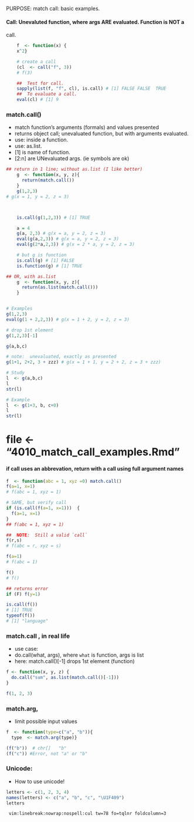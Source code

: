 PURPOSE: match call: basic examples.

#### Call: Unevaluted function, where args ARE evaluated. Function is NOT a
call.
```r
    f  <- function(x) {
	x^2}

    # create a call
    (cl  <- call("f", 3))
    # f(3)

    ##  Test for call.
	sapply(list(f, "f", cl), is.call) # [1] FALSE FALSE  TRUE
    ##  To evaluate a call.
	eval(cl) # [1] 9
```



### match.call() 
* match function's arguments (formals) and values presented
* returns object call; unevaluated function, but with arguments evaluated.
* use: inside a function.
* use: as.list.
* [1] is name of function.
* [2:n] are UNevaluated args.  (ie symbols are ok)
```r
## return in 1 line; without as.list (I like better)
    g  <- function(x, y, z){
      return(match.call())
    }
    g(1,2,3)
# g(x = 1, y = 2, z = 3)



    is.call(g(1,2,3)) # [1] TRUE

    a = 4
    g(a, 2,3) # g(x = a, y = 2, z = 3)
    eval(g(a,2,3)) # g(x = a, y = 2, z = 3)
    eval(g(2*a,2,3)) # g(x = 2 * a, y = 2, z = 3)

    # but g is function
    is.call(g) # [1] FALSE
    is.function(g) # [1] TRUE

## OR, with as.list
    g  <- function(x, y, z){
      return(as.list(match.call()))
    }


# Examples
g(1,2,3)
eval(g(1 + 2,2,3)) # g(x = 1 + 2, y = 2, z = 3)

# drop 1st element
g(1,2,3)[-1]

g(a,b,c)

# note:  unevaluated, exactly as presented
g(1+1, 2+2, 3 + zzz) # g(x = 1 + 1, y = 2 + 2, z = 3 + zzz)

# Study
l  <- g(a,b,c)
l
str(l)

# Example
l  <- g(1+3, b, c+0)
l
str(l)
```

# file <- "4010_match_call_examples.Rmd"

#### if call uses an abbrevation, return with a call using full argument names
```r

f  <- function(abc = 1, xyz =0) match.call()
f(a=1, x=1)
# f(abc = 1, xyz = 1)

# SAME, but verify call 
if (is.call(f(a=1, x=1)))  {
  f(a=1, x=1)
}
## f(abc = 1, xyz = 1)

##  NOTE:  Still a valid `call`
f(r,s)          
# f(abc = r, xyz = s)

f(a=1)
# f(abc = 1)

f()
# f()

## returns error
if (F) f(y=1)

is.call(f())
# [1] TRUE
typeof(f())
# [1] "language"
```


### match.call , in real life
  *  use case:
  *  do.call(what, args), where `what` is function, args is list
  *  here:  match.call()[-1] drops 1st element (function) 

```r
f <- function(x, y, z) {
  do.call("sum", as.list(match.call()[-1])) 
}

f(1, 2, 3)


```

### match.arg, 
  *   limit possible input values

```r

f  <- function(type=c("a", "b")){
  type  <- match.arg(type)}

(f("b"))  # chr[]   "b"
(f("c")) #Error, not "a" or "b"
```

### Unicode:
  *   How to use unicode!
```r
letters <- c(1, 2, 3, 4)
names(letters) <- c("a", "b", "c", "\U1F409")
letters
```


	 vim:linebreak:nowrap:nospell:cul tw=78 fo=tqlnr foldcolumn=3 
